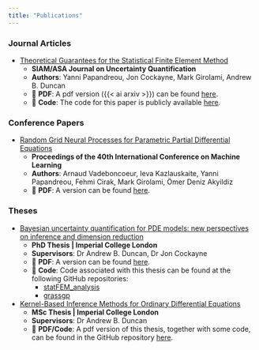 ```yaml
---
title: "Publications"
---
```


<!-- ::: {.panel-tabset} -->

### Journal Articles

* [Theoretical Guarantees for the Statistical Finite Element Method](https://epubs.siam.org/doi/10.1137/21M1463963)
  + **SIAM/ASA Journal on Uncertainty Quantification**
  + **Authors**: Yanni Papandreou, Jon Cockayne, Mark Girolami, Andrew B. Duncan
  + 🔗 **PDF**: A pdf version ({{< ai arxiv >}}) can be found [here](https://arxiv.org/pdf/2111.07691.pdf).
  + 🔗 **Code**: The code for this paper is publicly available [here](https://github.com/YanniPapandreou/statFEM_analysis).

<!-- TODO: fix article citation -->

### Conference Papers
* [Random Grid Neural Processes for Parametric Partial Differential Equations](https://proceedings.mlr.press/v202/vadeboncoeur23a.html)
  + **Proceedings of the 40th International Conference on Machine Learning**
  + **Authors**: Arnaud Vadeboncoeur, Ieva Kazlauskaite, Yanni Papandreou, Fehmi Cirak, Mark Girolami, Ömer Deniz Akyildiz
  + 🔗 **PDF**: A version can be found [here](https://proceedings.mlr.press/v202/vadeboncoeur23a/vadeboncoeur23a.pdf).


### Theses

* [Bayesian uncertainty quantification for PDE models: new perspectives on inference and dimension reduction](https://spiral.imperial.ac.uk/handle/10044/1/108763)
  + **PhD Thesis | Imperial College London**
  + **Supervisors**: Dr Andrew B. Duncan, Dr Jon Cockayne
  + 🔗 **PDF**: A version can be found [here](https://spiral.imperial.ac.uk/bitstream/10044/1/108763/1/Papandreou-Y-2023-PhD-Thesis.pdf).
  + 🔗 **Code**: Code associated with this thesis can be found at the following GitHub repositories:
    + [statFEM_analysis](https://github.com/YanniPapandreou/statFEM_analysis)
    + [grassgp](https://github.com/YanniPapandreou/grassgp)
* [Kernel-Based Inference Methods for Ordinary Differential Equations](https://github.com/YanniPapandreou/Kernel-based-inference-ODEs)
  + **MSc Thesis | Imperial College London**
  + **Supervisors**: Dr Andrew B. Duncan
  + 🔗 **PDF/Code**: A pdf version of this thesis, together with some code, can be found in the GitHub repository [here](https://github.com/YanniPapandreou/Kernel-based-inference-ODEs).

<!-- ::: -->
